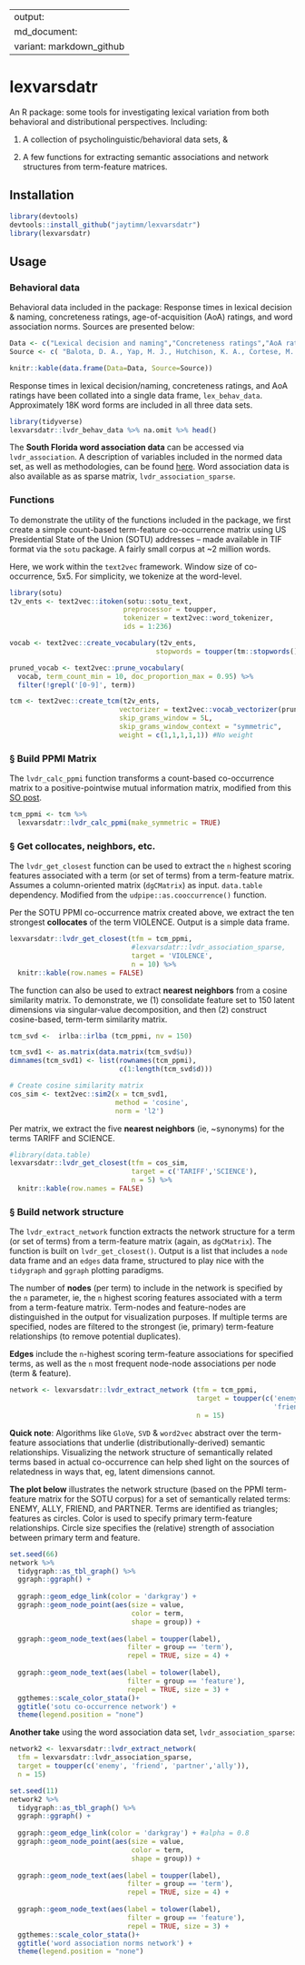 
---
output:
  md_document:
    variant: markdown_github
---


# lexvarsdatr

An R package: some tools for investigating lexical variation from both behavioral and distributional perspectives. Including: 

1. A collection of psycholinguistic/behavioral data sets,  & 

2. A few functions for extracting semantic associations and network structures from term-feature matrices.



## Installation

```r
library(devtools)
devtools::install_github("jaytimm/lexvarsdatr")
library(lexvarsdatr) 
```



## Usage

### Behavioral data

Behavioral data included in the package: Response times in lexical decision & naming, concreteness ratings, age-of-acquisition (AoA) ratings, and word association norms.  Sources are presented below: 

```r
Data <- c("Lexical decision and naming","Concreteness ratings","AoA ratings", "Word association")
Source <- c( "Balota, D. A., Yap, M. J., Hutchison, K. A., Cortese, M. J., Kessler, B., Loftis, B., ... & Treiman, R. (2007). The English lexicon project. *Behavior research methods*, 39(3), 445-459.","Brysbaert, M., Warriner, A. B., & Kuperman, V. (2014). Concreteness ratings for 40 thousand generally known English word lemmas. *Behavior research methods*, 46(3), 904-911.","Kuperman, V., Stadthagen-Gonzalez, H., & Brysbaert, M. (2012). Age-of-acquisition ratings for 30,000 English words. *Behavior Research Methods*, 44(4), 978-990.","Nelson, D. L., McEvoy, C. L., & Schreiber, T. A. (2004). The University of South Florida free association, rhyme, and word fragment norms. *Behavior Research Methods, Instruments, & Computers*, 36(3), 402-407.")

knitr::kable(data.frame(Data=Data, Source=Source))
```


Response times in lexical decision/naming, concreteness ratings, and AoA ratings have been collated into a single data frame, `lex_behav_data`.  Approximately 18K word forms are included in all three data sets.  

```r
library(tidyverse)
lexvarsdatr::lvdr_behav_data %>% na.omit %>% head()
```


The **South Florida word association data** can be accessed via `lvdr_association`.  A description of variables included in the normed data set, as well as methodologies, can be found [here](http://w3.usf.edu/FreeAssociation/).  Word association data is also available as as sparse matrix, `lvdr_association_sparse`.



### Functions 

To demonstrate the utility of the functions included in the package, we first create a simple count-based term-feature co-occurrence matrix using US Presidential State of the Union (SOTU) addresses -- made available in TIF format via the `sotu` package.  A fairly small corpus at ~2 million words.

Here, we work within the `text2vec` framework.  Window size of co-occurrence, 5x5.  For simplicity, we tokenize at the word-level.

```r
library(sotu)
t2v_ents <- text2vec::itoken(sotu::sotu_text, 
                            preprocessor = toupper, 
                            tokenizer = text2vec::word_tokenizer, 
                            ids = 1:236)

vocab <- text2vec::create_vocabulary(t2v_ents, 
                                    stopwords = toupper(tm::stopwords())) 

pruned_vocab <- text2vec::prune_vocabulary(
  vocab, term_count_min = 10, doc_proportion_max = 0.95) %>%
  filter(!grepl('[0-9]', term))

tcm <- text2vec::create_tcm(t2v_ents, 
                           vectorizer = text2vec::vocab_vectorizer(pruned_vocab), 
                           skip_grams_window = 5L,
                           skip_grams_window_context = "symmetric",
                           weight = c(1,1,1,1,1)) #No weight
```


### § Build PPMI Matrix

The `lvdr_calc_ppmi` function transforms a count-based co-occurrence matrix to a positive-pointwise mutual information matrix, modified from this [SO post](https://stackoverflow.com/questions/43354479/how-to-efficiently-calculate-ppmi-on-a-sparse-matrix-in-r).

```r
tcm_ppmi <- tcm %>% 
  lexvarsdatr::lvdr_calc_ppmi(make_symmetric = TRUE)
```


### § Get collocates, neighbors, etc.

The `lvdr_get_closest` function can be used to extract the `n` highest scoring features associated with a term (or set of terms) from a term-feature matrix.  Assumes a column-oriented matrix (`dgCMatrix`) as input. `data.table` dependency. Modified from the `udpipe::as.cooccurrence()` function. 

Per the SOTU PPMI co-occurrence matrix created above, we extract the ten strongest **collocates** of the term VIOLENCE. Output is a simple data frame.   


```r
lexvarsdatr::lvdr_get_closest(tfm = tcm_ppmi, 
                              #lexvarsdatr::lvdr_association_sparse, 
                              target = 'VIOLENCE', 
                              n = 10) %>%
  knitr::kable(row.names = FALSE)
```



The function can also be used to extract **nearest neighbors** from a cosine similarity matrix.  To demonstrate, we (1) consolidate feature set to 150 latent dimensions via singular-value decomposition, and then (2) construct cosine-based, term-term similarity matrix.


```r
tcm_svd <-  irlba::irlba (tcm_ppmi, nv = 150)

tcm_svd1 <- as.matrix(data.matrix(tcm_svd$u))
dimnames(tcm_svd1) <- list(rownames(tcm_ppmi), 
                           c(1:length(tcm_svd$d)))

# Create cosine similarity matrix
cos_sim <- text2vec::sim2(x = tcm_svd1, 
                          method = 'cosine', 
                          norm = 'l2')
```



Per matrix, we extract the five **nearest neighbors** (ie, ~synonyms) for the terms TARIFF and SCIENCE.  

```r
#library(data.table)
lexvarsdatr::lvdr_get_closest(tfm = cos_sim, 
                              target = c('TARIFF','SCIENCE'), 
                              n = 5) %>%
  knitr::kable(row.names = FALSE)
```


### § Build network structure

The `lvdr_extract_network` function extracts the network structure for a term (or set of terms) from a term-feature matrix (again, as `dgCMatrix`).  The function is built on `lvdr_get_closest()`.  Output is a list that includes a `node` data frame and an `edges` data frame, structured to play nice with the `tidygraph` and `ggraph` plotting paradigms.

The number of **nodes** (per term) to include in the network is specified by the `n` parameter, ie, the `n` highest scoring features associated with a term from a term-feature matrix.  Term-nodes and feature-nodes are distinguished in the output for visualization purposes.  If multiple terms are specified, nodes are filtered to the strongest (ie, primary) term-feature relationships (to remove potential duplicates).  

**Edges** include the `n`-highest scoring term-feature associations for specified terms, as well as the `n` most frequent node-node associations per node (term & feature).  


```r
network <- lexvarsdatr::lvdr_extract_network (tfm = tcm_ppmi, 
                                              target = toupper(c('enemy', 'ally', 
                                                                 'friend', 'partner')),
                                              n = 15)
```


**Quick note**: Algorithms like `GloVe`, `SVD` & `word2vec` abstract over the term-feature associations that underlie (distributionally-derived) semantic relationships.  Visualizing the network structure of semantically related terms based in actual co-occurrence can help shed light on the sources of relatedness in ways that, eg, latent dimensions cannot.

**The plot below** illustrates the network structure (based on the PPMI term-feature matrix for the SOTU corpus) for a set of semantically related terms: ENEMY, ALLY, FRIEND, and PARTNER.  Terms are identified as triangles; features as circles. Color is used to specify primary term-feature relationships. Circle size specifies the (relative) strength of association between primary term and feature.

```r
set.seed(66)
network %>%
  tidygraph::as_tbl_graph() %>%
  ggraph::ggraph() +
  
  ggraph::geom_edge_link(color = 'darkgray') + 
  ggraph::geom_node_point(aes(size = value, 
                              color = term,
                              shape = group)) +
  
  ggraph::geom_node_text(aes(label = toupper(label), 
                             filter = group == 'term'), 
                             repel = TRUE, size = 4) +
  
  ggraph::geom_node_text(aes(label = tolower(label), 
                             filter = group == 'feature'), 
                             repel = TRUE, size = 3) +
  ggthemes::scale_color_stata()+
  ggtitle('sotu co-occurrence network') +
  theme(legend.position = "none")
```


  
**Another take** using the word association data set, `lvdr_association_sparse`:


```r
network2 <- lexvarsdatr::lvdr_extract_network(
  tfm = lexvarsdatr::lvdr_association_sparse,
  target = toupper(c('enemy', 'friend', 'partner','ally')), 
  n = 15)

set.seed(11)
network2 %>%
  tidygraph::as_tbl_graph() %>%
  ggraph::ggraph() +
  
  ggraph::geom_edge_link(color = 'darkgray') + #alpha = 0.8
  ggraph::geom_node_point(aes(size = value, 
                              color = term,
                              shape = group)) +
  
  ggraph::geom_node_text(aes(label = toupper(label), 
                             filter = group == 'term'), 
                             repel = TRUE, size = 4) +
  
  ggraph::geom_node_text(aes(label = tolower(label), 
                             filter = group == 'feature'), 
                             repel = TRUE, size = 3) +
  ggthemes::scale_color_stata()+
  ggtitle('word association norms network') +
  theme(legend.position = "none")
```




